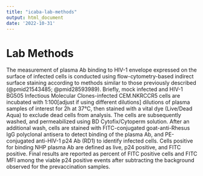 ```yaml
---
title: "icaba-lab-methods"
output: html_document
date: '2022-10-31'
---
```


# Lab Methods

The measurement of plasma Ab binding to HIV-1 envelope expressed on the surface of infected cells is conducted using flow-cytometry-based indirect surface staining according to methods similar to those previously described (@pmid21543485; @pmid28593989). Briefly, mock infected and HIV-1 BG505 Infectious Molecular Clones-infected CEM.NKRCCR5 cells are incubated with 1:100[adjust if using different dilutions] dilutions of plasma samples of interest for 2h at 37°C, then stained with a vital dye (Live/Dead Aqua) to exclude dead cells from analysis. The cells are subsequently washed, and permeabilized using BD Cytofix/Cytoperm solution. After an additional wash, cells are stained with FITC-conjugated goat-anti-Rhesus IgG polyclonal antisera to detect binding of the plasma Ab, and PE-conjugated anti-HIV-1 p24 Ab (RD1) to identify infected cells. Cells positive for binding NHP plasma Ab are defined as live, p24 positive, and FITC positive. Final results are reported as percent of FITC positive cells and FITC MFI among the viable p24 positive events after subtracting the background observed for the prevaccination samples.


